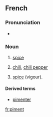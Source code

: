 ==French==

===Pronunciation===
{{IPA|/pi.mɑ̃/|lang=fr}}
*{{audio|Fr-piment.ogg|Audio}}

===Noun===
{{fr-noun|m}}

# {{italbrac|cooking}} [[spice]]
# [[chili]], [[chili pepper]]
# {{figurative}} [[spice]] (vigour).

====Derived terms====
*[[pimenter]]

[[fr:piment]]